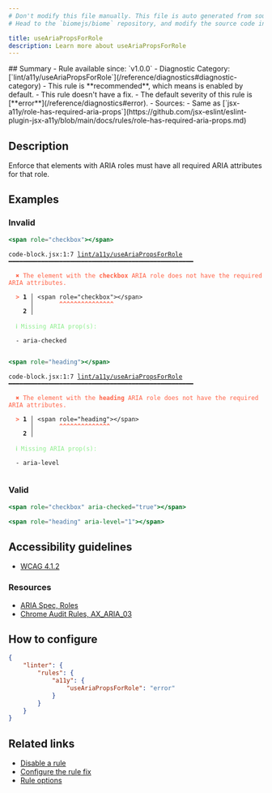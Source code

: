 ```yaml
---
# Don't modify this file manually. This file is auto generated from source, and you will lose your changes next time the website is built.
# Head to the `biomejs/biome` repository, and modify the source code in there.

title: useAriaPropsForRole
description: Learn more about useAriaPropsForRole
---
```


<Tabs>
<TabItem label="JSX and TSX" icon="seti:javascript">
## Summary
- Rule available since: `v1.0.0`
- Diagnostic Category: [`lint/a11y/useAriaPropsForRole`](/reference/diagnostics#diagnostic-category)
- This rule is **recommended**, which means is enabled by default.
- This rule doesn't have a fix.
- The default severity of this rule is [**error**](/reference/diagnostics#error).
- Sources: 
  - Same as [`jsx-a11y/role-has-required-aria-props`](https://github.com/jsx-eslint/eslint-plugin-jsx-a11y/blob/main/docs/rules/role-has-required-aria-props.md)

## Description
Enforce that elements with ARIA roles must have all required ARIA attributes for that role.

## Examples

### Invalid

```jsx
<span role="checkbox"></span>
```

<pre class="language-text"><code class="language-text">code-block.jsx:1:7 <a href="https://biomejs.dev/linter/rules/use-aria-props-for-role">lint/a11y/useAriaPropsForRole</a> ━━━━━━━━━━━━━━━━━━━━━━━━━━━━━━━━━━━━━━━━━━━━━━━━━━━<br /><br />  <strong><span style="color: Tomato;">✖</span></strong> <span style="color: Tomato;">The element with the </span><span style="color: Tomato;"><strong>checkbox</strong></span><span style="color: Tomato;"> ARIA role does not have the required ARIA attributes.</span><br />  <br />  <strong><span style="color: Tomato;">&gt;</span></strong> <strong>1 │ </strong>&lt;span role=&quot;checkbox&quot;&gt;&lt;/span&gt;<br />   <strong>   │ </strong>      <strong><span style="color: Tomato;">^</span></strong><strong><span style="color: Tomato;">^</span></strong><strong><span style="color: Tomato;">^</span></strong><strong><span style="color: Tomato;">^</span></strong><strong><span style="color: Tomato;">^</span></strong><strong><span style="color: Tomato;">^</span></strong><strong><span style="color: Tomato;">^</span></strong><strong><span style="color: Tomato;">^</span></strong><strong><span style="color: Tomato;">^</span></strong><strong><span style="color: Tomato;">^</span></strong><strong><span style="color: Tomato;">^</span></strong><strong><span style="color: Tomato;">^</span></strong><strong><span style="color: Tomato;">^</span></strong><strong><span style="color: Tomato;">^</span></strong><strong><span style="color: Tomato;">^</span></strong><br />    <strong>2 │ </strong><br />  <br />  <strong><span style="color: lightgreen;">ℹ</span></strong> <span style="color: lightgreen;">Missing ARIA prop(s):</span><br />  <br />  - aria-checked<br />  <br /></code></pre>

```jsx
<span role="heading"></span>
```

<pre class="language-text"><code class="language-text">code-block.jsx:1:7 <a href="https://biomejs.dev/linter/rules/use-aria-props-for-role">lint/a11y/useAriaPropsForRole</a> ━━━━━━━━━━━━━━━━━━━━━━━━━━━━━━━━━━━━━━━━━━━━━━━━━━━<br /><br />  <strong><span style="color: Tomato;">✖</span></strong> <span style="color: Tomato;">The element with the </span><span style="color: Tomato;"><strong>heading</strong></span><span style="color: Tomato;"> ARIA role does not have the required ARIA attributes.</span><br />  <br />  <strong><span style="color: Tomato;">&gt;</span></strong> <strong>1 │ </strong>&lt;span role=&quot;heading&quot;&gt;&lt;/span&gt;<br />   <strong>   │ </strong>      <strong><span style="color: Tomato;">^</span></strong><strong><span style="color: Tomato;">^</span></strong><strong><span style="color: Tomato;">^</span></strong><strong><span style="color: Tomato;">^</span></strong><strong><span style="color: Tomato;">^</span></strong><strong><span style="color: Tomato;">^</span></strong><strong><span style="color: Tomato;">^</span></strong><strong><span style="color: Tomato;">^</span></strong><strong><span style="color: Tomato;">^</span></strong><strong><span style="color: Tomato;">^</span></strong><strong><span style="color: Tomato;">^</span></strong><strong><span style="color: Tomato;">^</span></strong><strong><span style="color: Tomato;">^</span></strong><strong><span style="color: Tomato;">^</span></strong><br />    <strong>2 │ </strong><br />  <br />  <strong><span style="color: lightgreen;">ℹ</span></strong> <span style="color: lightgreen;">Missing ARIA prop(s):</span><br />  <br />  - aria-level<br />  <br /></code></pre>

### Valid

```jsx
<span role="checkbox" aria-checked="true"></span>
```

```jsx
<span role="heading" aria-level="1"></span>
```

## Accessibility guidelines

- [WCAG 4.1.2](https://www.w3.org/WAI/WCAG21/Understanding/name-role-value)

### Resources

- [ARIA Spec, Roles](https://www.w3.org/TR/wai-aria/#roles)
- [Chrome Audit Rules, AX_ARIA_03](https://github.com/GoogleChrome/accessibility-developer-tools/wiki/Audit-Rules#ax_aria_03)

## How to configure
```json title="biome.json"
{
	"linter": {
		"rules": {
			"a11y": {
				"useAriaPropsForRole": "error"
			}
		}
	}
}

```
## Related links

- [Disable a rule](/linter/#disable-a-lint-rule)
- [Configure the rule fix](/linter#configure-the-rule-fix)
- [Rule options](/linter/#rule-options)

</TabItem>
</Tabs>

